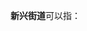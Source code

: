 '''新兴街道'''可以指：
{{PRC admin/disambig|12/01/01/004/000|21/03/02/013/000|21/06/81/002/000|21/08/02/006/000|21/09/02/002/000|22/04/02/006/000|22/24/01/003/000|23/02/05/001/000|23/07/05/003/000|23/10/03/003/000|23/12/81/002/000|33/04/02/011/000|41/10/02/011/000|44/08/03/005/000|44/52/02/002/000|61/01/14/004/000|61/04/04/003/000|51/01/22/120/000}}
{{disambig|cat=四字乡级行政区划消歧义}}